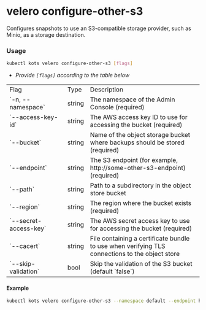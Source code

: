 
# velero configure-other-s3

Configures snapshots to use an S3-compatible storage provider, such as Minio, as a storage destination.

### Usage

```bash
kubectl kots velero configure-other-s3 [flags]
```

- _Provide `[flags]` according to the table below_

<table>
    <tr>
        <td width="30%">Flag</td>
        <td>Type</td>
        <td>Description</td>
    </tr>
    <Help/>
    <tr>
        <td>`-n, --namespace`</td>
        <td>string</td>
        <td>The namespace of the Admin Console (required)</td>
    </tr>
    <tr>
        <td>`--access-key-id`</td>
        <td>string</td>
        <td>The AWS access key ID to use for accessing the bucket (required)</td>
    </tr>
    <tr>
        <td>`--bucket`</td>
        <td>string</td>
        <td>Name of the object storage bucket where backups should be stored (required)</td>
    </tr>
    <tr>
        <td>`--endpoint`</td>
        <td>string</td>
        <td>The S3 endpoint (for example, http://some-other-s3-endpoint) (required)</td>
    </tr>
    <tr>
        <td>`--path`</td>
        <td>string</td>
        <td>Path to a subdirectory in the object store bucket</td>
    </tr>
    <tr>
        <td>`--region`</td>
        <td>string</td>
        <td>The region where the bucket exists (required)</td>
    </tr>
    <tr>
        <td>`--secret-access-key`</td>
        <td>string</td>
        <td>The AWS secret access key to use for accessing the bucket (required)</td>
    </tr>
    <tr>
        <td>`--cacert`</td>
        <td>string</td>
        <td>File containing a certificate bundle to use when verifying TLS connections to the object store</td>
    </tr>
    <tr>
        <td>`--skip-validation`</td>
        <td>bool</td>
        <td>Skip the validation of the S3 bucket (default `false`)</td>
    </tr>
    <KotsadmNamespace/>
    <KotsadmRegistry/>
    <RegistryPassword/>
    <RegistryUsername/>
</table>

#### Example

```bash
kubectl kots velero configure-other-s3 --namespace default --endpoint http://minio --region us-east-1 --bucket kots-snaps --access-key-id XXXXXXXJTJB7M2XZUV7D --secret-access-key mysecretkey
```
